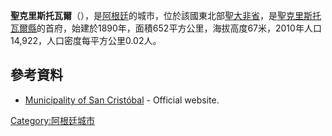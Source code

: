 {{Coord|30|19|S|61|14|W|display=title}}
{{noteTA
|1=zh:聖克里斯托瓦爾; zh-tw:聖克里斯托巴;
|2=zh-cn:圣菲; zh-tw:聖塔菲; zh-hk:聖大非;
}}

'''聖克里斯托瓦爾'''（{{lang-es|San Cristóbal}}），是[[阿根廷|阿根廷]]的城市，位於該國東北部[[聖大非省|聖大非省]]，是[[聖克里斯托瓦爾縣|聖克里斯托瓦爾縣]]的首府，始建於1890年，面積652平方公里，海拔高度67米，2010年人口14,922，人口密度每平方公里0.02人。

==參考資料==
* [https://web.archive.org/web/20060209015626/http://www.sancristobal.gov.ar/ Municipality of San Cristóbal] - Official website.

{{Argentina-geo-stub}}
[[Category:阿根廷城市|Category:阿根廷城市]]